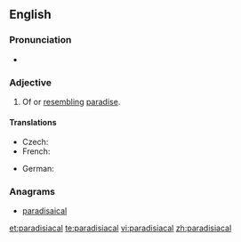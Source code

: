 ==English==

===Pronunciation===
* {{IPA|/pærədɪˈsaɪəkəl/}}

===Adjective===
{{en-adj}}

# Of or [[resembling]] [[paradise]].

====Translations====
{{trans-top|resembling paradise}}
* Czech: {{t|cs|rajský|m}}
* French: {{t+|fr|paradisiaque}}
{{trans-mid}}
* German: {{t-|de|paradiesisch}}
{{trans-bottom}}

===Anagrams===
* [[paradisaical#English|paradisaical]]

[[et:paradisiacal]]
[[te:paradisiacal]]
[[vi:paradisiacal]]
[[zh:paradisiacal]]